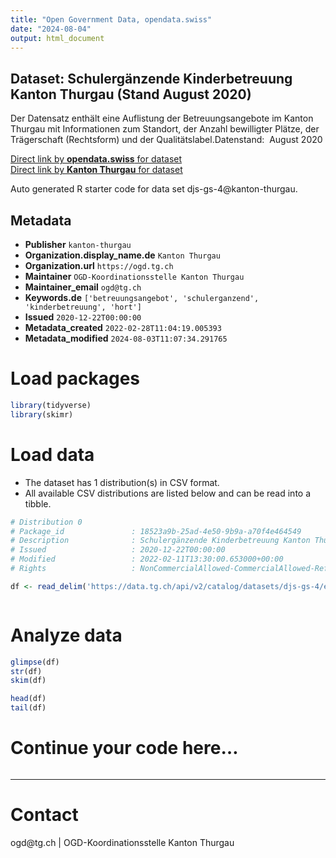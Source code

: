 ```yaml
---
title: "Open Government Data, opendata.swiss"
date: "2024-08-04"
output: html_document
---
```


## Dataset: Schulergänzende Kinderbetreuung Kanton Thurgau (Stand August 2020)

Der Datensatz enthält eine Auflistung der Betreuungsangebote im Kanton Thurgau mit Informationen zum Standort, der Anzahl bewilligter Plätze, der Trägerschaft (Rechtsform) und der Qualitätslabel.Datenstand:  August 2020

[Direct link by **opendata.swiss** for dataset](https://opendata.swiss/de/dataset/schulerganzende-kinderbetreuung-kanton-thurgau-stand-august-2020)<br>
[Direct link by **Kanton Thurgau** for dataset](https://data.tg.ch/explore/dataset/djs-gs-4/)

Auto generated R starter code for data set djs-gs-4@kanton-thurgau.

## Metadata

- **Publisher** `kanton-thurgau`
- **Organization.display_name.de** `Kanton Thurgau`
- **Organization.url** `https://ogd.tg.ch`
- **Maintainer** `OGD-Koordinationsstelle Kanton Thurgau`
- **Maintainer_email** `ogd@tg.ch`
- **Keywords.de** `['betreuungsangebot', 'schulerganzend', 'kinderbetreuung', 'hort']`
- **Issued** `2020-12-22T00:00:00`
- **Metadata_created** `2022-02-28T11:04:19.005393`
- **Metadata_modified** `2024-08-03T11:07:34.291765`


# Load packages

```r

library(tidyverse)
library(skimr)

```

# Load data

-   The dataset has 1 distribution(s) in CSV format.
-   All available CSV distributions are listed below and can be read into a tibble.

```r

# Distribution 0
# Package_id               : 18523a9b-25ad-4e50-9b9a-a70f4e464549
# Description              : Schulergänzende Kinderbetreuung Kanton Thurgau (Stand August 2020) (csv)
# Issued                   : 2020-12-22T00:00:00
# Modified                 : 2022-02-11T13:30:00.653000+00:00
# Rights                   : NonCommercialAllowed-CommercialAllowed-ReferenceRequired

df <- read_delim('https://data.tg.ch/api/v2/catalog/datasets/djs-gs-4/exports/csv')



```

# Analyze data

```r

glimpse(df)
str(df)
skim(df)

head(df)
tail(df)

```

# Continue your code here...

```r

```

------------------------------------------------------------------------

# Contact

ogd@tg.ch | OGD-Koordinationsstelle Kanton Thurgau
